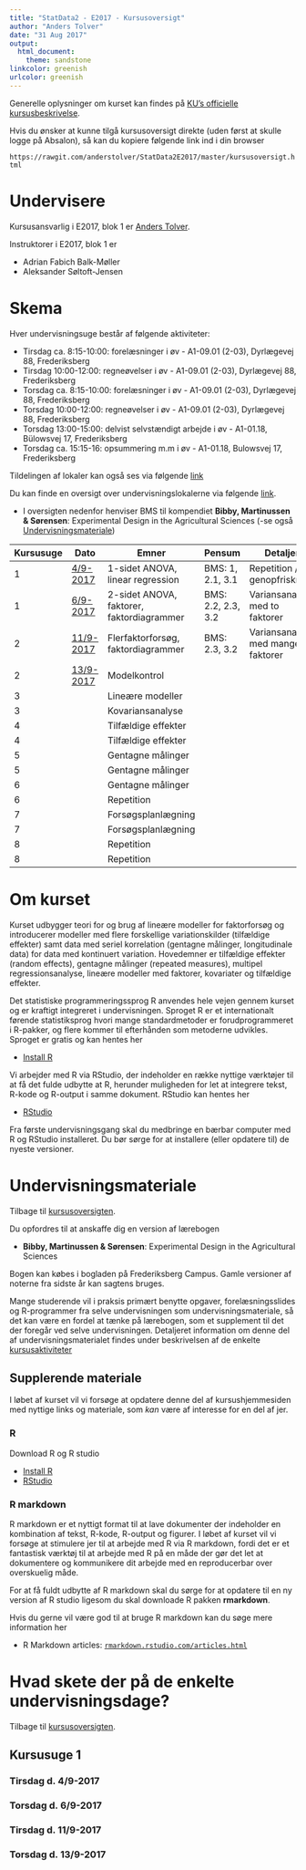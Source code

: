 ```yaml
---
title: "StatData2 - E2017 - Kursusoversigt"
author: "Anders Tolver"
date: "31 Aug 2017"
output:
  html_document:
    theme: sandstone
linkcolor: greenish
urlcolor: greenish
---
```


Generelle oplysninger om kurset kan findes på [KU's officielle kursusbeskrivelse](http://kurser.ku.dk/course/NMAB14002U).

Hvis du ønsker at kunne tilgå kursusoversigt direkte (uden først at skulle logge på Absalon), så kan du kopiere følgende link ind i din browser

` https://rawgit.com/anderstolver/StatData2E2017/master/kursusoversigt.html`

# Undervisere

Kursusansvarlig i E2017, blok 1 er [Anders Tolver](mailto:tolver@math.ku.dk).

Instruktorer i E2017, blok 1 er

* Adrian Fabich Balk-Møller
* Aleksander Søltoft-Jensen

# Skema {#skema}

Hver undervisningsuge består af følgende aktiviteter:

* Tirsdag ca. 8:15-10:00: forelæsninger i øv - A1-09.01 (2-03), Dyrlægevej 88, Frederiksberg
* Tirsdag 10:00-12:00: regneøvelser i øv - A1-09.01 (2-03), Dyrlægevej 88, Frederiksberg
* Torsdag ca. 8:15-10:00: forelæsninger i øv - A1-09.01 (2-03), Dyrlægevej 88, Frederiksberg
* Torsdag 10:00-12:00: regneøvelser i øv - A1-09.01 (2-03), Dyrlægevej 88, Frederiksberg
* Torsdag 13:00-15:00: delvist selvstændigt arbejde i øv - A1-01.18, Bülowsvej 17, Frederiksberg
* Torsdag ca. 15:15-16: opsummering m.m i øv - A1-01.18, Bulowsvej 17, Frederiksberg

Tildelingen af lokaler kan også ses via følgende [link](https://skema.ku.dk/tt/tt.asp?SDB=KU1718&language=DK&folder=Reporting&style=textspreadsheet&type=module&idtype=id&id=73028&weeks=1-27&days=1-5&periods=1-68&width=0&height=0&template=SWSCUST2+module+textspreadsheet)

Du kan finde en oversigt over undervisningslokalerne via følgende [link](https://intranet.ku.dk/science/dk/bygninger-service/plan-projekt/lokaleadministration/Sider/default.aspx).

* I oversigten nedenfor henviser BMS til kompendiet **Bibby, Martinussen & Sørensen**: Experimental Design in the Agricultural Sciences (-se også [Undervisningsmateriale](#undervisningsmateriale))


| Kursusuge | Dato | Emner | Pensum | Detaljer
| ----------- | ------ | ------- | -------- | ----------
| 1 | [4/9-2017](#dag1_1) | 1-sidet ANOVA, linear regression | BMS: 1, 2.1, 3.1 | Repetition / genopfriskning
| 1 | [6/9-2017](#dag1_2) | 2-sidet ANOVA, faktorer, faktordiagrammer | BMS: 2.2, 2.3, 3.2 | Variansanalyse med to faktorer
| 2 | [11/9-2017](#dag2_1) | Flerfaktorforsøg, faktordiagrammer | BMS: 2.3, 3.2| Variansanalyse med mange faktorer
| 2 | [13/9-2017](#dag2_2) | Modelkontrol | | 
| 3 | | Lineære modeller | |
| 3 | | Kovariansanalyse | |
| 4 | | Tilfældige effekter| |
| 4 | | Tilfældige effekter| |
| 5 | | Gentagne målinger| |
| 5 | | Gentagne målinger| |
| 6 | | Gentagne målinger| |
| 6 | | Repetition| |
| 7 | | Forsøgsplanlægning| |
| 7 | | Forsøgsplanlægning| |
| 8 | | Repetition| |
| 8 | | Repetition| |


# Om kurset

Kurset udbygger teori for og brug af lineære modeller for faktorforsøg og introducerer modeller med flere forskellige variationskilder (tilfældige effekter) samt data med seriel korrelation (gentagne målinger, longitudinale data) for data med kontinuert variation. Hovedemner er tilfældige effekter (random effects), gentagne målinger (repeated measures), multipel regressionsanalyse, lineære modeller med faktorer, kovariater og tilfældige effekter.

Det statistiske programmeringssprog R anvendes hele vejen gennem kurset og er kraftigt integreret i undervisningen. Sproget R er et internationalt førende statistiksprog hvori mange standardmetoder er forudprogrammeret i R-pakker, og flere kommer til efterhånden som metoderne udvikles. Sproget er gratis og kan hentes her

* [Install R](http://mirrors.dotsrc.org/cran/)

Vi arbejder med R via RStudio, der indeholder en række nyttige værktøjer til at få det fulde udbytte at R, herunder muligheden for let at integrere tekst, R-kode og R-output i samme dokument. RStudio kan hentes her

* [RStudio](https://www.rstudio.com/products/rstudio/download/)

Fra første undervisningsgang skal du medbringe en bærbar computer med R og RStudio installeret. Du bør sørge for at installere (eller opdatere til) de nyeste versioner.

# Undervisningsmateriale {#undervisningsmateriale}

Tilbage til [kursusoversigten](#skema).

Du opfordres til at anskaffe dig en version af lærebogen

* **Bibby, Martinussen & Sørensen**: Experimental Design in the Agricultural Sciences

Bogen kan købes i bogladen på Frederiksberg Campus. Gamle versioner af noterne fra sidste år kan sagtens bruges.

Mange studerende vil i praksis primært benytte opgaver, forelæsningsslides og R-programmer fra selve undervisningen som undervisningsmateriale, så det kan være en fordel at tænke på lærebogen, som et supplement til det der foregår ved selve undervisningen. Detaljeret information om denne del af undervisningsmaterialet findes under beskrivelsen af de enkelte [kursusaktiviteter](#kursusaktiviteter)

## Supplerende materiale

I løbet af kurset vil vi forsøge at opdatere denne del af kursushjemmesiden med nyttige links og materiale, som *kan* være af interesse for en del af jer. 

### R

Download R og R studio

* [Install R](http://mirrors.dotsrc.org/cran/)
* [RStudio](https://www.rstudio.com/products/rstudio/download/)

### R markdown

R markdown er et nyttigt format til at lave dokumenter der indeholder en kombination af tekst, R-kode, R-output og figurer. I løbet af kurset vil vi forsøge at stimulere jer til at arbejde med R via R markdown, fordi det er et fantastisk værktøj til at arbejde med R på en måde der gør det let at dokumentere og kommunikere dit arbejde med en reproducerbar over overskuelig måde.

For at få fuldt udbytte af R markdown skal du sørge for at opdatere til en ny version af R studio ligesom du skal downloade R pakken **rmarkdown**.

Hvis du gerne vil være god til at bruge R markdown kan du søge mere information her

* R Markdown articles: [`rmarkdown.rstudio.com/articles.html`](http://rmarkdown.rstudio.com/articles.html)

# Hvad skete der på de enkelte undervisningsdage? {#kursusaktiviteter}

Tilbage til [kursusoversigten](#skema).

## Kursusuge 1 

### Tirsdag d. 4/9-2017 {#dag1_1}

### Torsdag d. 6/9-2017 {#dag1_2}

### Tirsdag d. 11/9-2017 {#dag2_1}

### Torsdag d. 13/9-2017 {#dag2_2}
